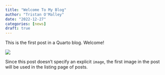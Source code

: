 ```yaml
---
title: "Welcome To My Blog"
author: "Tristan O'Malley"
date: "2022-12-27"
categories: [news]
draft: true
---
```


This is the first post in a Quarto blog. Welcome!

![](thumbnail.jpg)

Since this post doesn't specify an explicit `image`, the first image in the post will be used in the listing page of posts.
